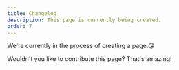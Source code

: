 ```yaml
---
title: Changelog
description: This page is currently being created.
order: 7
---
```


We're currently in the process of creating a page.😘

Wouldn't you like to contribute this page? That's amazing!
